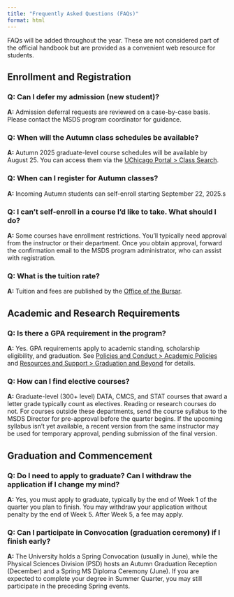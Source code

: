 ```yaml
---
title: "Frequently Asked Questions (FAQs)" 
format: html
---
```


FAQs will be added throughout the year. These are not considered part of the official handbook but are provided as a convenient web resource for students.

## Enrollment and Registration

:::: {.callout .callout-question collapse=true}
### Q: Can I defer my admission (new student)?
**A:** Admission deferral requests are reviewed on a case-by-case basis. Please contact the MSDS program coordinator for guidance.
::::

:::: {.callout .callout-question collapse=true}
### Q: When will the Autumn class schedules be available?
**A:** Autumn 2025 graduate-level course schedules will be available by August 25. You can access them via the [UChicago Portal > Class Search](https://my.uchicago.edu).
::::

:::: {.callout .callout-question collapse=true}
### Q: When can I register for Autumn classes?
**A:** Incoming Autumn students can self-enroll starting September 22, 2025.s
::::

:::: {.callout .callout-question collapse=true}
### Q: I can't self-enroll in a course I’d like to take. What should I do?
**A:** Some courses have enrollment restrictions. You'll typically need approval from the instructor or their department. Once you obtain approval, forward the confirmation email to the MSDS program administrator, who can assist with registration.
::::

:::: {.callout .callout-question collapse=true}
### Q: What is the tuition rate?
**A:** Tuition and fees are published by the [Office of the Bursar](https://bursar.uchicago.edu/tuition-and-fees).
::::

## Academic and Research Requirements

:::: {.callout .callout-question collapse=true}
### Q: Is there a GPA requirement in the program?
**A:** Yes. GPA requirements apply to academic standing, scholarship eligibility, and graduation. See [Policies and Conduct > Academic Policies](policies.qmd) and [Resources and Support > Graduation and Beyond](graduation.qmd) for details.
::::

:::: {.callout .callout-question collapse=true}
### Q: How can I find elective courses?
**A:** Graduate-level (300+ level) DATA, CMCS, and STAT courses that award a letter grade typically count as electives. Reading or research courses do not. For courses outside these departments, send the course syllabus to the MSDS Director for pre-approval before the quarter begins. If the upcoming syllabus isn’t yet available, a recent version from the same instructor may be used for temporary approval, pending submission of the final version.
::::

## Graduation and Commencement

:::: {.callout .callout-question collapse=true}
### Q: Do I need to apply to graduate? Can I withdraw the application if I change my mind?
**A:** Yes, you must apply to graduate, typically by the end of Week 1 of the quarter you plan to finish. You may withdraw your application without penalty by the end of Week 5. After Week 5, a fee may apply.
::::

:::: {.callout .callout-question collapse=true}
### Q: Can I participate in Convocation (graduation ceremony) if I finish early?
**A:** The University holds a Spring Convocation (usually in June), while the Physical Sciences Division (PSD) hosts an Autumn Graduation Reception (December) and a Spring MS Diploma Ceremony (June). If you are expected to complete your degree in Summer Quarter, you may still participate in the preceding Spring events.
::::